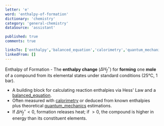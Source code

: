 ```yaml
---
letter: 'e'
word: 'enthalpy-of-formation'
dictionary: 'chemistry'
category: 'general-chemistry'
dataSource: 'assistant'

published: true
comments: true

linksTo: ['enthalpy','balanced_equation','calorimetry','quantum_mechanics']
linkedFrom: []
---
```


<a id="enthalpy_of_formation">Enthalpy of Formation</a> - The **enthalpy change** ($\Delta H_f^\circ$) for **forming** one **mole** of a compound from its elemental states under standard conditions (25°C, 1 bar).

- A building block for calculating reaction enthalpies via Hess' Law and a [balanced_equation](#balanced_equation).
- Often measured with [calorimetry](#calorimetry) or deduced from known enthalpies plus theoretical [quantum_mechanics](#quantum_mechanics) estimations.
- If $\Delta H_f^\circ < 0$, formation releases heat; if $> 0$, the compound is higher in energy than its constituent elements.

